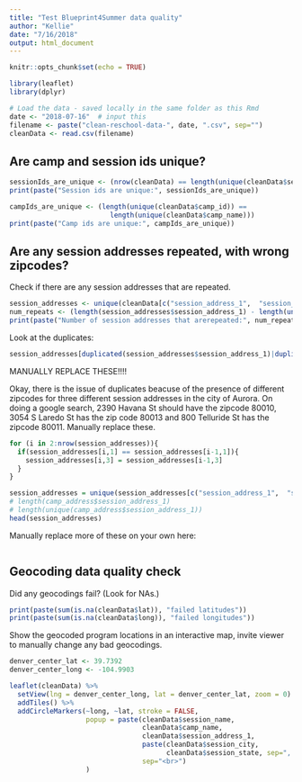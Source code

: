 ```yaml
---
title: "Test Blueprint4Summer data quality"
author: "Kellie"
date: "7/16/2018"
output: html_document
---
```


```r
knitr::opts_chunk$set(echo = TRUE)

library(leaflet)
library(dplyr)

# Load the data - saved locally in the same folder as this Rmd
date <- "2018-07-16"  # input this
filename <- paste("clean-reschool-data-", date, ".csv", sep="")
cleanData <- read.csv(filename)
```

## Are camp and session ids unique?

```r
sessionIds_are_unique <- (nrow(cleanData) == length(unique(cleanData$session_id)))
print(paste("Session ids are unique:", sessionIds_are_unique))

campIds_are_unique <- (length(unique(cleanData$camp_id)) == 
                         length(unique(cleanData$camp_name)))
print(paste("Camp ids are unique:", campIds_are_unique))
```

## Are any session addresses repeated, with wrong zipcodes?

Check if there are any session addresses that are repeated.

```r
session_addresses <- unique(cleanData[c("session_address_1",  "session_city", "session_state", "session_zip")])
num_repeats <- (length(session_addresses$session_address_1) - length(unique(session_addresses$session_address_1)))
print(paste("Number of session addresses that arerepeated:", num_repeats))
```

Look at the duplicates:

```r
session_addresses[duplicated(session_addresses$session_address_1)|duplicated(session_addresses$session_address_1, fromLast=TRUE),]
```

MANUALLY REPLACE THESE!!!!

Okay, there is the issue of duplicates beacuse of the presence of different zipcodes for three different session addresses in the city of Aurora.
On doing a google search, 2390 Havana St should have the zipcode 80010, 3054 S Laredo St has the zip code 80013 and 800 Telluride St has the zipcode 80011. Manually replace these.

```r
for (i in 2:nrow(session_addresses)){
  if(session_addresses[i,1] == session_addresses[i-1,1]){
    session_addresses[i,3] = session_addresses[i-1,3]
  }
}

session_addresses = unique(session_addresses[c("session_address_1",  "session_city", "session_state", "session_zip")])
# length(camp_address$session_address_1)
# length(unique(camp_address$session_address_1))
head(session_addresses)
```

Manually replace more of these on your own here:

```r

```


## Geocoding data quality check

Did any geocodings fail? (Look for NAs.)

```r
print(paste(sum(is.na(cleanData$lat)), "failed latitudes"))
print(paste(sum(is.na(cleanData$long)), "failed longitudes"))
```

Show the geocoded program locations in an interactive map, invite viewer to manually change any bad geocodings.

```r
denver_center_lat <- 39.7392
denver_center_long <- -104.9903

leaflet(cleanData) %>%
  setView(lng = denver_center_long, lat = denver_center_lat, zoom = 0) %>%
  addTiles() %>%
  addCircleMarkers(~long, ~lat, stroke = FALSE,
                   popup = paste(cleanData$session_name, 
                                 cleanData$camp_name, 
                                 cleanData$session_address_1,
                                 paste(cleanData$session_city,
                                       cleanData$session_state, sep=", "), 
                                 sep="<br>")
                   )
```





